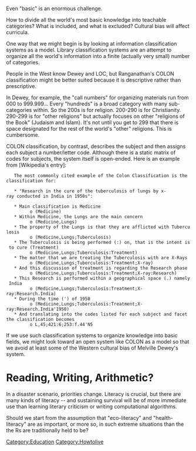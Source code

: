 Even "basic" is an enormous challenge.

How to divide all the world's most basic knowledge into teachable categories?
What is included, and what is excluded?
Cultural bias will affect curricula.

One way that we might begin is by looking at information classification systems as a model.  Library classification systems are an attempt to organize all the world's information into a finite (actually very small) number of categories.

People in the West know Dewey and LOC, but Ranganathan's COLON classification might be better suited because it is descriptive rather than prescriptive.

In Dewey, for example, the "call numbers" for organizing materials run from 000 to 999.999... Every "hundreds" is a broad category with many sub-categories within.  So the 200s is for religion.  200-290 is for Christianity.  290-299 is for "other religions" but actually focuses on other "religions of the Book" (Judaism and Islam).  It's not until you get to 299 that there is space designated for the rest of the world's "other" religions.  This is cumbersome.

COLON classification, by contrast, describes the subject and then assigns each subject a number/letter code.  Although there is a static matrix of codes for subjects, the system itself is open-ended.  Here is an example from [Wikipedia's entry]:

    The most commonly cited example of the Colon Classification is the classification for:

    * "Research in the cure of the tuberculosis of lungs by x-ray conducted in India in 1950s":

    * Main classification is Medicine
          o (Medicine)
    * Within Medicine, the Lungs are the main concern
          o (Medicine,Lungs)
    * The property of the Lungs is that they are afflicted with Tuberculosis
          o (Medicine,Lungs;Tuberculosis)
    * The Tuberculosis is being performed (:) on, that is the intent is to cure (Treatment)
          o (Medicine,Lungs;Tuberculosis:Treatment)
    * The matter that we are treating the Tuberculosis with are X-Rays
          o (Medicine,Lungs;Tuberculosis:Treatment;X-ray)
    * And this discussion of treatment is regarding the Research phase
          o (Medicine,Lungs;Tuberculosis:Treatment;X-ray:Research)
    * This Research is performed within a geographical space (.) namely India
          o (Medicine,Lungs;Tuberculosis:Treatment;X-ray:Research.India)
    * During the time (') of 1950
          o (Medicine,Lungs;Tuberculosis:Treatment;X-ray:Research.India'1950)
    * And translating into the codes listed for each subject and facet the classification becomes
          o L,45;421:6;253:f.44'N5

If we use such classification systems to organize knowledge into basic fields, we might look toward an open system like COLON as a model so that we avoid at least some of the Western cultural bias of Melville Dewey's system.

= Reading, Writing, Arithmetic? =
In a disaster scenario, priorities change.  Literacy is crucial, but there are many kinds of literacy -- and sustaining survival will be of more immediate use than learning literary criticism or writing computational algorithms.

Should we start from the assumption that "eco-literacy" and "health-literacy" are as important, or more so, in such extreme situations than the the Rs are traditionally held to be?

[[Category:Education]]
[[Category:Howtolive]]